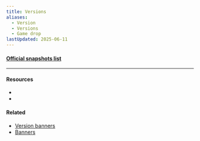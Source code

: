 ```yaml
---
title: Versions
aliases:
  - Version
  - Versions
  - Game drop
lastUpdated: 2025-06-11
---
```





#### [Official snapshots list](https://feedback.minecraft.net/hc/en-us/sections/360002267532-Snapshot-Information-and-Changelogs)

<Versions client:load />

---

#### Resources

- <Wiki src="https://minecraft.wiki/w/Java_Edition_guides" name="Java edition guides" />
- <Wiki src="https://minecraft.wiki/w/Version_history" name="Version history" />

#### Related
- [Version banners](/versionbanners)
- [Banners](/banners)
